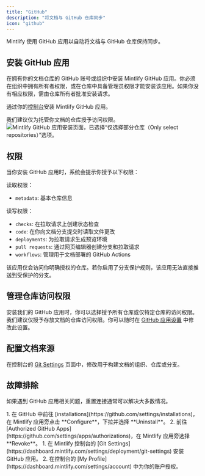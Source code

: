```yaml
---
title: "GitHub"
description: "将文档与 GitHub 仓库同步"
icon: "github"
---
```


Mintlify 使用 GitHub 应用以自动将文档与 GitHub 仓库保持同步。

## 安装 GitHub 应用

在拥有你的文档仓库的 GitHub 账号或组织中安装 Mintlify GitHub 应用。你必须在组织中拥有所有者权限，或在仓库中具备管理员权限才能安装该应用。如果你没有相应权限，需由仓库所有者批准安装请求。

通过你的[控制台](https://dashboard.mintlify.com/settings/organization/github-app)安装 Mintlify GitHub 应用。

<Tip>
我们建议仅为托管你文档的仓库授予访问权限。
</Tip>

<Frame>
  <img className="h-80" alt="Mintlify GitHub 应用安装页面，已选择“仅选择部分仓库（Only select repositories）”选项。" src="/images/github/select-repos.png" />
</Frame>

## 权限

当你安装 GitHub 应用时，系统会提示你授予以下权限：

读取权限：
* `metadata`: 基本仓库信息

读写权限：
* `checks`: 在拉取请求上创建状态检查
* `code`: 在你向文档分支提交时读取文件更改
* `deployments`: 为拉取请求生成预览环境
* `pull requests`: 通过网页编辑器创建分支和拉取请求
* `workflows`: 管理用于文档部署的 GitHub Actions

<Info>
该应用仅会访问你明确授权的仓库。若你启用了分支保护规则，该应用无法直接推送到受保护的分支。
</Info>

## 管理仓库访问权限

安装我们的 GitHub 应用时，你可以选择授予所有仓库或仅特定仓库的访问权限。我们建议仅授予存放文档的仓库访问权限。你可以随时在 [GitHub 应用设置](https://github.com/apps/mintlify/installations/new) 中修改此设置。

## 配置文档来源

在控制台的 [Git Settings](https://dashboard.mintlify.com/settings/deployment/git-settings) 页面中，修改用于构建文档的组织、仓库或分支。

## 故障排除

如果遇到 GitHub 应用相关问题，重置连接通常可以解决大多数情况。

<Steps>
  <Step title="通过 GitHub 卸载 Mintlify 应用">
    1. 在 GitHub 中前往 [installations](https://github.com/settings/installations)，在 Mintlify 应用旁点击 **Configure**，下拉并选择 **Uninstall**。
    2. 前往 [Authorized GitHub Apps](https://github.com/settings/apps/authorizations)，在 Mintlify 应用旁选择 **Revoke**。
  </Step>
  <Step title="重新安装 Mintlify 应用">
    1. 在 Mintlify 控制台的 [Git Settings](https://dashboard.mintlify.com/settings/deployment/git-settings) 安装 GitHub 应用。
    2. 在控制台的 [My Profile](https://dashboard.mintlify.com/settings/account) 中为你的账户授权。
  </Step>
</Steps>
